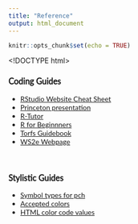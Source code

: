 ```yaml
---
title: "Reference"
output: html_document
---
```


```r
knitr::opts_chunk$set(echo = TRUE)
```

<!DOCTYPE html>
<html>
<head>
<meta name="viewport" content="width=device-width, initial-scale=1">
<style>

/* latin-ext */
@font-face {
  font-family: 'Lato';
  font-style: normal;
  font-weight: 400;
  src: local('Lato Regular'), local('Lato-Regular'), url(https://fonts.gstatic.com/s/lato/v14/S6uyw4BMUTPHjxAwXiWtFCfQ7A.woff2) format('woff2');
  unicode-range: U+0100-024F, U+0259, U+1E00-1EFF, U+2020, U+20A0-20AB, U+20AD-20CF, U+2113, U+2C60-2C7F, U+A720-A7FF;
}
/* latin */
@font-face {
  font-family: 'Lato';
  font-style: normal;
  font-weight: 400;
  src: local('Lato Regular'), local('Lato-Regular'), url(https://fonts.gstatic.com/s/lato/v14/S6uyw4BMUTPHjx4wXiWtFCc.woff2) format('woff2');
  unicode-range: U+0000-00FF, U+0131, U+0152-0153, U+02BB-02BC, U+02C6, U+02DA, U+02DC, U+2000-206F, U+2074, U+20AC, U+2122, U+2191, U+2193, U+2212, U+2215, U+FEFF, U+FFFD;
}

p {
  font-family: 'Lato', sans-serif;
}

h1 {
  font-family: 'Lato', sans-serif;
}

h2 {
  font-family: 'Lato', sans-serif;
}

h3 {
  font-family: 'Lato', sans-serif;
}

h4 {
  font-family: 'Lato', sans-serif;
}

.list {
  font-family: 'Lato', sans-serif;
}

</style>
</head>
<body>
<br>
<div class="list">
### Coding Guides
- <a href="https://www.rstudio.com/resources/cheatsheets/ " target="_blank">RStudio Website Cheat Sheet</a>
- <a href = "(https://dss.princeton.edu/training/RStudio101.pdf" target="_blank"> Princeton presentation</a>
- <a href="http://www.r-tutor.com/" target="_blank">R-Tutor</a>
- <a href = "https://cran.r-project.org/doc/contrib/Paradis-rdebuts_en.pdf" target="_blank">R for Beginnners</a>
- <a href="https://cran.r-project.org/doc/contrib/Torfs+Brauer-Short-R-Intro.pdf" target="_blank">Torfs Guidebook</a>
- <a href = "http://whitlockschluter.zoology.ubc.ca/r-code" target="_blank">WS2e Webpage</a>


<br>

### Stylistic Guides
- <a href ="http://www.endmemo.com/program/R/pchsymbols.php" target="_blank">Symbol types for pch</a>
- <a href ="http://www.stat.columbia.edu/~tzheng/files/Rcolor.pdf" target="_blank">Accepted colors</a>
- <a href ="https://www.w3schools.com/colors/colors_picker.asp" target="_blank">HTML color code values</a>

</div>
</body>
</html>